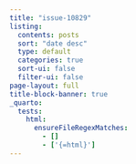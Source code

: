 ```yaml
---
title: "issue-10829"
listing:
  contents: posts
  sort: "date desc"
  type: default
  categories: true
  sort-ui: false
  filter-ui: false
page-layout: full
title-block-banner: true
_quarto:
  tests:
    html:
      ensureFileRegexMatches:
        - []
        - ['{=html}']
---
```



